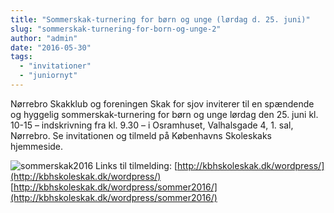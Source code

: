 ```yaml
---
title: "Sommerskak-turnering for børn og unge (lørdag d. 25. juni)"
slug: "sommerskak-turnering-for-born-og-unge-2"
author: "admin"
date: "2016-05-30"
tags: 
  - "invitationer"
  - "juniornyt"
---
```


Nørrebro Skakklub og foreningen Skak for sjov inviterer til en spændende og hyggelig sommerskak-turnering for børn og unge lørdag den 25. juni kl. 10-15 – indskrivning fra kl. 9.30 – i Osramhuset, Valhalsgade 4, 1. sal, Nørrebro. Se invitationen og tilmeld på Københavns Skoleskaks hjemmeside.

![sommerskak2016](/images/sommerskak2016.png) Links til tilmelding: [http://kbhskoleskak.dk/wordpress/](http://kbhskoleskak.dk/wordpress/) [http://kbhskoleskak.dk/wordpress/sommer2016/](http://kbhskoleskak.dk/wordpress/sommer2016/)
